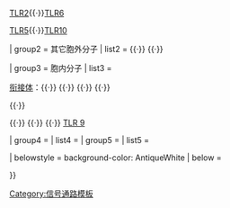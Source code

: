 {{Navbox
| name  = TLR信号通路
| title = [[信号转导]]: [[Toll样受体|TLR]]信号通路
| state = {{{state|autocollapse}}}
| titlestyle = background:#e7dcc3
| groupstyle = background-color: AntiqueWhite

| group1 = [[受体 (生物化学)|受体]]
|  list1 = [[TLR4]]

[[TLR1]]{{·}}[[TLR2]]{{·}}[[TLR6]]

[[TLR5]]{{·}}[[TLR10]]

| group2 = 其它胞外分子
|  list2 = {{tsl|en|CD14||CD14}}{{·}} {{tsl|en|Lymphocyte antigen 96||MD2}}{{·}} {{tsl|en|Lipopolysaccharide-binding protein||LBP}}

| group3 = 胞内分子
|  list3 = 

[[衔接体蛋白|衔接体]]：{{tsl|en|Myd88||Myd88}}{{·}} {{tsl|en|TRIF||TRIF}}{{·}} {{tsl|en|TIRAP||TIRAP}}{{·}} {{tsl|en|TRAF6||TRAF6}}{{·}} {{tsl|en|TOLLIP||TOLLIP}}

{{tsl|en|IRAK1||IRAK1}}{{·}} {{tsl|en|IRAK4||IRAK4}}

{{tsl|en|IRF3||IRF3}} 

{{tsl|en|TLR 3||TLR 3}}{{·}} {{tsl|en|TLR 7||TLR 7}}{{·}} {{tsl|en|TLR 8||TLR 8}}{{·}} [[TLR9|TLR 9]]

| group4 = 
|  list4 = 
| group5 = 
|  list5 = 

| belowstyle = background-color: AntiqueWhite
| below = {{Signal transduction navs}}

}}
<noinclude>
{{collapsible option}}
[[Category:信号通路模板]]
</noinclude>